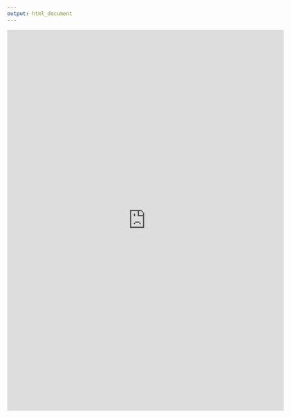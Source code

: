 ```yaml
---
output: html_document
---
```

<head>
<title>Contact me!</title>
</head>
<center>
<iframe src="https://docs.google.com/forms/d/e/1FAIpQLSeFlpG_oqCF4sQ3BK5DPZDgQoJC_JLXy7J8SMwOSW0IAsyMIQ/viewform?embedded=true" width="640" height="880" frameborder="0" marginheight="0" marginwidth="0">Loading…</iframe>
</center>